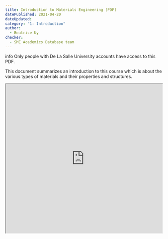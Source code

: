 ```yaml
---
title: Introduction to Materials Engineering [PDF]
datePublished: 2021-04-20
dateUpdated: 
category: "1: Introduction"
author: 
  - Beatrice Uy
checker: 
  - SME Academics Database team
---
```



<div role="alert" className="alert">
  <span class="material-symbols-outlined">info</span>
  <span>Only people with De La Salle University accounts have access to this PDF.</span>
</div>


This document summarizes an introduction to this course which is about the various types of materials and their properties and structures.

<iframe src="https://drive.google.com/file/d/1WdzSC4wBydCwj64WXBNbLHKaL1nQpkV2/preview" width="100%" height="480" allow="autoplay"></iframe>